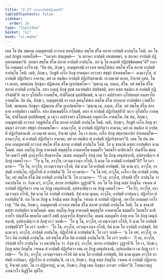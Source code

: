 ```yaml
---
title: "2.27 สภาคาปตฺติปฏิกมฺมวิธิ"
tableOfContents: false
sidebar:
  order: 20
type: "tipitaka"
basket: "vi"
book: "vi-maha"
---
```



<DynamicBreadcrumb />

<Division number="171" book="vi-maha">

<Paragraph number="717" book="vi-maha">
เตน โข ปน สมเยน อญฺญตรสฺมึ อาวาเส ตทหุโปสเถ สพฺโพ สํโฆ สภาคํ อาปตฺตึ อาปนฺโน โหติ. อถ โข เตสํ ภิกฺขูนํ เอตทโหสิ—  “ภควตา ปญฺญตฺตํ—  ‘น สภาคา อาปตฺติ เทเสตพฺพา, น สภาคา อาปตฺติ ปฏิคฺคเหตพฺพา’ติ. อยญฺจ สพฺโพ สํโฆ สภาคํ อาปตฺตึ อาปนฺโน. กถํ นุ โข อเมฺหหิ ปฏิปชฺชิตพฺพนฺ”ติ? ภควโต เอตมตฺถํ อาโรเจสุํ.
</Paragraph>

<Paragraph number="718" book="vi-maha">
“อิธ ปน, ภิกฺขเว, อญฺญตรสฺมึ อาวาเส ตทหุโปสเถ สพฺโพ สํโฆ สภาคํ อาปตฺตึ อาปนฺโน โหติ. เตหิ, ภิกฺขเว, ภิกฺขูหิ เอโก ภิกฺขุ สามนฺตา อาวาสา สชฺชุกํ ปาเหตพฺโพ—  คจฺฉาวุโส, ตํ อาปตฺตึ ปฏิกริตฺวา อาคจฺฉ; มยํ เต สนฺติเก อาปตฺตึ ปฏิกริสฺสามาติ. เอวญฺเจตํ ลเภถ, อิจฺเจตํ กุสลํ. โน เจ ลเภถ, พฺยตฺเตน ภิกฺขุนา ปฏิพเลน สํโฆ ญาเปตพฺโพ—
</Paragraph>

<Paragraph number="719" book="vi-maha">
‘สุณาตุ เม, ภนฺเต, สํโฆ. อยํ สพฺโพ สํโฆ สภาคํ อาปตฺตึ อาปนฺโน. ยทา อญฺญํ ภิกฺขุํ สุทฺธํ อนาปตฺติกํ ปสฺสิสฺสติ, ตทา ตสฺส สนฺติเก ตํ อาปตฺตึ ปฏิกริสฺสตี’ติ วตฺวา อุโปสโถ กาตพฺโพ, ปาติโมกฺขํ อุทฺทิสิตพฺพํ, น เตฺวว ตปฺปจฺจยา อุโปสถสฺส อนฺตราโย กาตพฺโพ.
</Paragraph>

<Paragraph number="720" book="vi-maha">
อิธ ปน, ภิกฺขเว, อญฺญตรสฺมึ อาวาเส ตทหุโปสเถ สพฺโพ สํโฆ สภาคาย อาปตฺติยา เวมติโก โหติ. พฺยตฺเตน ภิกฺขุนา ปฏิพเลน สํโฆ ญาเปตพฺโพ—
</Paragraph>

<Paragraph number="721" book="vi-maha">
‘สุณาตุ เม, ภนฺเต, สํโฆ. อยํ สพฺโพ สํโฆ สภาคาย อาปตฺติยา เวมติโก. ยทา นิพฺเพมติโก ภวิสฺสติ, ตทา ตํ อาปตฺตึ ปฏิกริสฺสตี’ติ วตฺวา อุโปสโถ กาตพฺโพ, ปาติโมกฺขํ อุทฺทิสิตพฺพํ; น เตฺวว ตปฺปจฺจยา อุโปสถสฺส อนฺตราโย กาตพฺโพ.
</Paragraph>

<Paragraph number="722" book="vi-maha">
อิธ ปน, ภิกฺขเว, อญฺญตรสฺมึ อาวาเส วสฺสูปคโต สํโฆ สภาคํ อาปตฺตึ อาปนฺโน โหติ. เตหิ, ภิกฺขเว, ภิกฺขูหิ เอโก ภิกฺขุ สามนฺตา อาวาสา สชฺชุกํ ปาเหตพฺโพ—  คจฺฉาวุโส, ตํ อาปตฺตึ ปฏิกริตฺวา อาคจฺฉ; มยํ เต สนฺติเก ตํ อาปตฺตึ ปฏิกริสฺสามาติ. เอวญฺเจตํ ลเภถ, อิจฺเจตํ กุสลํ. โน เจ ลเภถ, เอโก ภิกฺขุ สตฺตาหกาลิกํ ปาเหตพฺโพ—  คจฺฉาวุโส, ตํ อาปตฺตึ ปฏิกริตฺวา อาคจฺฉ; มยํ เต สนฺติเก ตํ อาปตฺตึ ปฏิกริสฺสามา”ติ.
</Paragraph>

<Paragraph number="723" book="vi-maha">
เตน โข ปน สมเยน อญฺญตรสฺมึ อาวาเส สพฺโพ สํโฆ สภาคํ อาปตฺตึ อาปนฺโน โหติ. โส น ชานาติ ตสฺสา อาปตฺติยา นามโคตฺตํ. ตตฺถ อญฺโญ ภิกฺขุ อาคจฺฉติ พหุสฺสุโต อาคตาคโม ธมฺมธโร วินยธโร มาติกาธโร ปณฺฑิโต พฺยตฺโต เมธาวี ลชฺชี กุกฺกุจฺจโก สิกฺขากาโม. ตเมนํ อญฺญตโร ภิกฺขุ เยน โส ภิกฺขุ เตนุปสงฺกมิ, อุปสงฺกมิตฺวา ตํ ภิกฺขุํ เอตทโวจ—  “โย นุ โข, อาวุโส, เอวญฺเจวญฺจ กโรติ, กึ นาม โส อาปตฺตึ อาปชฺชตี”ติ? โส เอวมาห—  “โย โข, อาวุโส, เอวญฺเจวญฺจ กโรติ, อิมํ นาม โส อาปตฺตึ อาปชฺชติ. อิมํ นาม ตฺวํ, อาวุโส, อาปตฺตึ อาปนฺโน; ปฏิกโรหิ ตํ อาปตฺตินฺ”ติ. โส เอวมาห—  “น โข อหํ, อาวุโส, เอโกว อิมํ อาปตฺตึ อาปนฺโน; อยํ สพฺโพ สํโฆ อิมํ อาปตฺตึ อาปนฺโน”ติ. โส เอวมาห—  “กึ เต, อาวุโส, กริสฺสติ ปโร อาปนฺโน วา อนาปนฺโน วา. อิงฺฆ ตฺวํ, อาวุโส, สกาย อาปตฺติยา วุฏฺฐาหี”ติ. อถ โข โส ภิกฺขุ ตสฺส ภิกฺขุโน วจเนน ตํ อาปตฺตึ ปฏิกริตฺวา เยน เต ภิกฺขู เตนุปสงฺกมิ, อุปสงฺกมิตฺวา เต ภิกฺขู เอตทโวจ—  “โย กิร, อาวุโส, เอวญฺเจวญฺจ กโรติ, อิมํ นาม โส อาปตฺตึ อาปชฺชติ. อิมํ นาม ตุเมฺห, อาวุโส, อาปตฺตึ อาปนฺนา; ปฏิกโรถ ตํ อาปตฺตินฺ”ติ. อถ โข เต ภิกฺขู น อิจฺฉึสุ ตสฺส ภิกฺขุโน วจเนน ตํ อาปตฺตึ ปฏิกาตุํ. ภควโต เอตมตฺถํ อาโรเจสุํ.
</Paragraph>

<Paragraph number="724" book="vi-maha">
“อิธ ปน, ภิกฺขเว, อญฺญตรสฺมึ อาวาเส สพฺโพ สํโฆ สภาคํ อาปตฺตึ อาปนฺโน โหติ. โส น ชานาติ ตสฺสา อาปตฺติยา นามโคตฺตํ. ตตฺถ อญฺโญ ภิกฺขุ อาคจฺฉติ พหุสฺสุโต อาคตาคโม ธมฺมธโร วินยธโร มาติกาธโร ปณฺฑิโต พฺยตฺโต เมธาวี ลชฺชี กุกฺกุจฺจโก สิกฺขากาโม. ตเมนํ อญฺญตโร ภิกฺขุ เยน โส ภิกฺขุ เตนุปสงฺกมิ, อุปสงฺกมิตฺวา ตํ ภิกฺขุํ เอวํ วเทติ—  ‘โย นุ โข, อาวุโส, เอวญฺเจวญฺจ กโรติ, กึ นาม โส อาปตฺตึ อาปชฺชตี’ติ? โส เอวํ วเทติ—  ‘โย โข, อาวุโส, เอวญฺเจวญฺจ กโรติ, อิมํ นาม โส อาปตฺตึ อาปชฺชติ. อิมํ นาม ตฺวํ, อาวุโส, อาปตฺตึ อาปนฺโน; ปฏิกโรหิ ตํ อาปตฺตินฺ’ติ. โส เอวํ วเทติ—  ‘น โข อหํ, อาวุโส, เอโกว อิมํ อาปตฺตึ อาปนฺโน. อยํ สพฺโพ สํโฆ อิมํ อาปตฺตึ อาปนฺโน’ติ. โส เอวํ วเทติ—  ‘กึ เต, อาวุโส, กริสฺสติ ปโร อาปนฺโน วา อนาปนฺโน วา. อิงฺฆ ตฺวํ, อาวุโส, สกาย อาปตฺติยา วุฏฺฐาหี’ติ. โส เจ, ภิกฺขเว, ภิกฺขุ ตสฺส ภิกฺขุโน วจเนน ตํ อาปตฺตึ ปฏิกริตฺวา เยน เต ภิกฺขู เตนุปสงฺกมิ, อุปสงฺกมิตฺวา เต ภิกฺขู เอวํ วเทติ—  ‘โย กิร, อาวุโส, เอวญฺเจวญฺจ กโรติ อิมํ นาม โส อาปตฺตึ อาปชฺชติ, อิมํ นาม ตุเมฺห อาวุโส อาปตฺตึ อาปนฺนา, ปฏิกโรถ ตํ อาปตฺตินฺ’ติ. เต เจ, ภิกฺขเว, ภิกฺขู ตสฺส ภิกฺขุโน วจเนน ตํ อาปตฺตึ ปฏิกเรยฺยุํ, อิจฺเจตํ กุสลํ. โน เจ ปฏิกเรยฺยุํ, น เต, ภิกฺขเว, ภิกฺขู เตน ภิกฺขุนา อกามา วจนียา”ติ.

</Paragraph>
</Division>

<Paragraph number="725" type="center" book="vi-maha">
โจทนาวตฺถุภาณวาโร นิฏฺฐิโต ทุติโย.
</Paragraph>